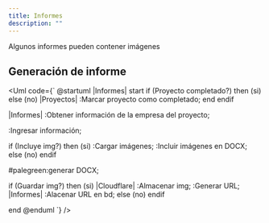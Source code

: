 ```yaml
---
title: Informes
description: ""
---
```


Algunos informes pueden contener imágenes

## Generación de informe

<Uml code={`
@startuml
|Informes|
start
if (Proyecto completado?) then (si)
else (no)
	|Proyectos|
	:Marcar proyecto
	como completado;
	end
endif

|Informes|
:Obtener información
de la empresa del
proyecto;

:Ingresar información;

if (Incluye img?) then (si)
	:Cargar imágenes;
	:Incluir imágenes en DOCX;
else (no)
endif

#palegreen:generar DOCX;

if (Guardar img?) then (si)
	|Cloudflare|
	:Almacenar img;
	:Generar URL;
	|Informes|
	:Alacenar URL en bd;
else (no)
endif

end
@enduml
`} />





